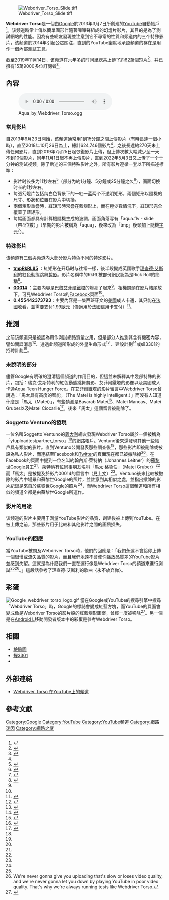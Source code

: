 {{NoteTA|G1 = IT|1 = zh-tw:影片;zh-cn:视频;zh-hk:視像;}}
[[File:Webdriver_Torso_Slide.tiff|thumbnail]]

'''Webdriver Torso'''是一個由[[Google|Google]]於2013年3月7日所創建的[[YouTube|YouTube]]自動帳戶<ref>{{cite web|url=https://www.youtube.com/channel/UCsLiV4WJfkTEHH0b9PmRklw/about|title=Webdriver Torso/About|work=YouTube|accessdate=1 August 2016|archive-date=2021-02-25|archive-url=https://web.archive.org/web/20210225123916/https://www.youtube.com/channel/UCsLiV4WJfkTEHH0b9PmRklw/about}}</ref>。该频道時常上傳以簡單圖形伴隨著嗶嗶聲組成的幻燈片影片，其目的是為了測試網站的性能。因為有些網友發現並注意到它不尋常的性質和頻道内的三个特殊影片，该频道於2014年引起公眾關注，直到的YouTube幽默地承認頻道的存在是用作一個內部測試工具。

截至2019年11月14日，该频道在六年多的时间里總共上傳了約62萬個短片<ref name="socialblade">{{cite web|url=https://socialblade.com/youtube/channel/UCsLiV4WJfkTEHH0b9PmRklw|title=Webdriver Torso YouTube Stats, Channel Statistics|work=Socialblade|accessdate=5 August 2018|archive-date=2020-10-27|archive-url=https://web.archive.org/web/20201027131201/https://socialblade.com/youtube/channel/UCsLiV4WJfkTEHH0b9PmRklw}}</ref>，并已擁有15萬9000多位訂閱者<ref>{{Cite web|title=Webdriver Torso YouTube Channel Analytics and Report|url=https://www.noxinfluencer.com/youtube/channel/UCsLiV4WJfkTEHH0b9PmRklw?utm_source=facebook|accessdate=2019-06-19|work=www.noxinfluencer.com|language=en}}</ref>。

== 內容 ==
[[File:Aqua_by_Webdriver_Torso.ogg|thumb]]

=== 常見影片 ===
自2013年9月23日開始，该頻道通常用1到15分鐘之間上傳影片（有時長達一個小時），直至2018年10月26日為止，總計624,746個影片<ref name="socialblade" />，之後長達約270天未上傳任何影片，直到2019年7月25日起恢復影片上傳，但上傳次數大幅減少至一天不到10個影片，同年11月1日起不再上傳影片，直到2022年5月3日又上传了一个十分钟的测试视频。除了后述的三個特殊影片之外，所有影片遵循一套以下所描述標準：

* 影片时长多为11秒左右<ref>{{cite web|url=http://www.youtube.com/watch?v=ud-WtI_D0ko&list=UUsLiV4WJfkTEHH0b9PmRklw|title=tmpR0uIim|work=YouTube|accessdate=24 November 2014|archive-date=2019-02-18|archive-url=https://web.archive.org/web/20190218092355/https://www.youtube.com/watch?v=ud-WtI_D0ko&list=UUsLiV4WJfkTEHH0b9PmRklw}}</ref>（部分为約1分鐘、5分鐘或25分鐘之久<ref>{{cite web|url=http://www.youtube.com/watch?v=S8XiPonEhw4&index=2&list=UUSssq0y1SG9_Sj_hs5KaCgw&spfreload=10|title=Breaking News: Webdriver Torso 25 Minutes Video|work=YouTube|accessdate=24 November 2014}}</ref>），画面切换时长約1秒左右。
* 每張幻燈片包括纯白色背景下的一紅一蓝两个不透明矩形，兩個矩形以隨機的尺寸、形狀和位置在影片中切換。
* 兩個矩形重疊時，紅矩形時常疊在藍矩形上，而在極少數情況下，紅矩形完全覆蓋了藍矩形。
* 每幅画面都具有計算機隨機生成的波調，画面角落写有「aqua.flv - slide （帶4位數）」（早期的影片被稱為「aqua」，後來改為「tmp」後頭加上隨機[[字元|字元]]<ref>{{cite web|url=http://www.youtube.com/watch?v=-w3c2j6jO5s&list=UUsLiV4WJfkTEHH0b9PmRklw|title=aqua|work=YouTube|accessdate=24 November 2014|archive-date=2016-08-09|archive-url=https://web.archive.org/web/20160809130854/https://www.youtube.com/watch?v=-w3c2j6jO5s&list=UUsLiV4WJfkTEHH0b9PmRklw}}</ref>）。

=== 特殊影片 ===
该頻道有三個與频道内大部分影片特色不同的特殊影片。

* [https://www.youtube.com/watch?v=klqi_h9FElc '''tmpRkRL85'''] {{Wayback|url=https://www.youtube.com/watch?v=klqi_h9FElc |date=20220407011823 }}：紅矩形在开场时与往常一樣，後半段變成英國歌手[[理查德·艾斯利|理查德·艾斯利]]的紅色動態跳舞[[剪影|剪影]]。影片名稱中的RkRL被部份網民認為是Rick Roll的簡稱<ref name="James Trew">{{cite web|url=http://www.engadget.com/2014/06/06/this-is-the-truth-behind-webdriver-torso/|title=Google and the accidental mystery of Webdriver Torso|author=James Trew|work=Engadget|accessdate=24 November 2014|archive-date=2019-11-05|archive-url=https://web.archive.org/web/20191105055847/https://www.engadget.com/2014/06/06/this-is-the-truth-behind-webdriver-torso/}}</ref>。
* [https://www.youtube.com/watch?v=SKvIyDB5FRU '''00014'''] {{Wayback|url=https://www.youtube.com/watch?v=SKvIyDB5FRU |date=20220510212251 }}：主要内容是[[巴黎|巴黎]][[艾菲爾鐵塔|艾菲爾鐵塔]]的燈亮了起來<ref name="James Trew" />，相機鏡頭在影片結尾放下，可見Webdriver Torso的[[Facebook|Facebook]]頁面<ref name="James Trew" />。
* '''0.455442373793'''：主要內容是一集西班牙文的[[美國|美國]]成人卡通{{link-en|Aqua Teen Hunger Force|Aqua Teen Hunger Force|Aqua Teen Hunger Force}}，其只能在[[法國|法國]]收看，並需要支付1.99[[歐元|歐元]]（僅適用於法國信用卡支付）<ref>{{cite web|url=https://www.youtube.com/watch?v=St7D79dqx1c|title=WEBRIVER TORSO VIDEOS UPLOADED BY GOOGLE!! - WebDriver Torso Mystery Explained|work=YouTube|accessdate=11 November 2015|archive-date=2016-03-10|archive-url=https://web.archive.org/web/20160310165034/https://www.youtube.com/watch?v=St7D79dqx1c}}</ref>。

== 推測 ==
之前该頻道只是被認為用作測試網路質量之用，但是部分人推測其含有機密內容，譬如間諜消息<ref>{{cite web|url=http://www.bbc.com/news/technology-27238332|title=BBC News - Webdriver Torso YouTube mystery clips' French connection|work=BBC News|accessdate=24 November 2014|archive-date=2021-05-14|archive-url=https://web.archive.org/web/20210514110923/https://www.bbc.com/news/technology-27238332}}</ref>、透過此頻道所形成的[[外星生命|外星生命]]形式<ref name="The - 22 2014 - ">{{cite web |url=http://www.avclub.com/article/webdriver-torso-either-something-incredibly-sinist-204954 |title="Webdriver Torso" is either something incredibly sinister or nothing at all |date=22 May 2014 |work=[[The_A.V._Club|The A.V. Club]] |publisher=The Onion, Inc. |accessdate=22 July 2014 |archive-date=2016-04-28 |archive-url=https://web.archive.org/web/20160428145548/http://www.avclub.com/article/webdriver-torso-either-something-incredibly-sinist-204954 }}</ref> 、建設計劃<ref>{{cite web|url=http://www.youtube.com/watch?v=NLjbYSREADQ|title=Webdriver Torso Decoding your Secrets Part 2 Videos are really a Construction Plans?|work=YouTube|accessdate=24 November 2014|archive-date=2017-08-10|archive-url=https://web.archive.org/web/20170810122432/https://www.youtube.com/watch?v=NLjbYSREADQ&list=UUIcAh1ZMvjj7WsZlzgWUrhg}}</ref>或[[蟬3301|蟬3301]]的招聘計劃<ref name=DT>{{cite news|title=The internet mystery that has the world baffled|url=http://www.telegraph.co.uk/technology/internet/10468112/The-internet-mystery-that-has-the-world-baffled.html|accessdate=25 November 2013|newspaper=[[Daily_Telegraph|Daily Telegraph]]|date=25 November 2013|archiveurl=https://www.webcitation.org/6LOtGCgjR?url=http://www.telegraph.co.uk/technology/internet/10468112/The-internet-mystery-that-has-the-world-baffled.html|archivedate=2013-11-25|deadurl=no}}</ref>。

=== 未說明的部分 ===
儘管Google有明確的澄清這個頻道的作用目的，但這並未解釋其中幾部特殊的影片，包括：瑞克·艾斯特利的紅色動態跳舞剪影、艾菲爾鐵塔的影像以及美國成人卡通Aqua Teen Hunger Force。在艾菲爾鐵塔的影片留言中Webdriver Torso曾說過：「馬太具有高度的智能。（The Matei is highly intelligent.）」而沒有人知道什麼是「馬太（Matei）」，有些猜測是Basarab Matei<ref name="The truth behind one YouTube account's 77,000 mysterious videos">{{cite web|url=http://www.theguardian.com/technology/shortcuts/2014/may/01/truth-youtube-mysterious-videos-webdriver-torso|title=The truth behind one YouTube account's 77,000 mysterious videos|date=1 May 2014|work=[[The_Guardian|The Guardian]]|publisher=The Guardian|accessdate=30 October 2014|archive-date=2021-05-14|archive-url=https://web.archive.org/web/20210514110842/https://www.theguardian.com/technology/shortcuts/2014/may/01/truth-youtube-mysterious-videos-webdriver-torso}}</ref>、Matei Mancas、Matei Gruber以及Matei Ciocarlie<ref name="BBC News - 10 July 2014 - Google behind Webdriver Torso mystery">{{cite news |url=http://www.bbc.com/news/technology-27778071 |title=Google behind Webdriver Torso mystery |last=Wakefield |first=Jane |date=10 July 2014 |work=[[BBC_News|BBC News]] |publisher=[[British_Broadcasting_Corporation|British Broadcasting Corporation]] |accessdate=22 July 2014 |archive-date=2022-04-26 |archive-url=https://web.archive.org/web/20220426181838/https://www.bbc.com/news/technology-27778071 }}</ref>。後來「馬太」這個留言被刪除了。

=== Soggetto Ventuno的發現 ===
一位名叫Soggetto Ventuno的[[義大利|義大利]]網友發現Webdriver Torso屬於一個被稱為「ytuploadtestpartner_torso」<ref name="James Trew"/>的網路帳戶。Ventuno後來還發現其他一些帳戶具有類似的影片。直到Ventuno公開發表那些調查後<ref name="James Trew"/>，那些影片即被刪除或被設為私人影片，而連結至Facebook和[[Twitter|Twitter]]的頁面現在都已被撤除掉<ref name="James Trew"/>。在Facebook的頁面中提到一位名叫約翰內斯·萊特納（Johannes Leitner）的[[蘇黎世|蘇黎世]]Google員工<ref name="James Trew"/>。萊特納有位同事朋友名叫「馬太·格魯伯」（Matei Gruber）<ref name="James Trew"/>而「馬太」是被提及於影片00014的留言中（[[#特殊影片|見上文]]）<ref name="James Trew"/>。Ventuno後來比較被撤除的影片中場景和蘇黎世Google的照片，並註意到其相似之處，並指出撤除的影片紀錄是來自於蘇黎世Google的照片<ref name="James Trew"/>，而Webdriver Torso這個頻道和所有相似的頻道全都是由蘇黎世Google所運作。

=== 影片的用途 ===
该频道的影片主要用于測量YouTube影片的品質，創建後被上傳到YouTube。在被上傳之前，那些影片用于比較和其他影片之間的画质损失。

=== YouTube的回應 ===
當YouTube被問及Webdriver Torso時，他們的回應是：「我們永遠不會給你上傳一個很慢或流失品質的影片，而且我們永遠不會使你播放品質差的YouTube影片並感到失望。這就是為什麼我們一直在運行像是Webdriver Torso的頻道來進行測試<ref name="James Trew"/><ref>We're never gonna give you uploading that's slow or loses video quality, and we're never gonna let you down by playing YouTube in poor video quality. That's why we're always running tests like Webdriver Torso.</ref>。」這段話參考了[[理查德·艾斯利|理查德·艾斯利]]的歌曲〈[[永不放弃你|永不放弃你]]〉。

== 彩蛋 ==
{{see also|Google玩笑和復活節彩蛋列表}}	
[[File:Google_webdriver_torso_logo.gif|thumbnail]]
當在Google或YouTube的搜尋引擎中搜尋「Webdriver Torso」時，Google的標誌會變成紅藍方塊，而YouTube的頁面會變成像是Webdriver Torso的影片般的紅藍矩形圖案，曾經一度被移除<ref name="webdriver torso - YouTube">{{cite web|url=https://www.youtube.com/results?search_query=webdriver+torso|title=webdriver torso - YouTube|publisher=Youtube.com|accessdate=24 November 2014|archive-date=2022-03-22|archive-url=https://web.archive.org/web/20220322232501/https://www.youtube.com/results?search_query=webdriver+torso}}</ref>。另一個是在[[Android_L|Android L]]移動開發者版本中的彩蛋是參考Webdriver Torso。

== 相關 ==
* [[檢驗圖|檢驗圖]]
* [[蟬3301|蟬3301]]
* {{link-en|11B-X-1371|11B-X-1371|11B-X-1371}}

== 外部連結 ==
* [https://www.youtube.com/channel/UCsLiV4WJfkTEHH0b9PmRklw/feed Webdriver Torso 在YouTube上的頻道] {{Wayback|url=https://www.youtube.com/channel/UCsLiV4WJfkTEHH0b9PmRklw/feed |date=20210301230751 }}

== 參考文獻 ==
{{Reflist|30em}}

[[Category:Google|Category:Google]]
[[Category:YouTube|Category:YouTube]]
[[Category:YouTube頻道|Category:YouTube頻道]]
[[Category:網路迷因|Category:網路迷因]]
[[Category:網路之謎|Category:網路之謎]]